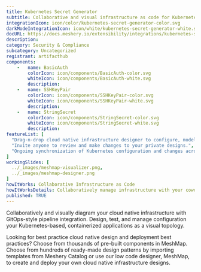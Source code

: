 ```yaml
---
title: Kubernetes Secret Generator
subtitle: Collaborative and visual infrastructure as code for Kubernetes Secret Generator
integrationIcon: icon/color/kubernetes-secret-generator-color.svg
darkModeIntegrationIcon: icon/white/kubernetes-secret-generator-white.svg
docURL: https://docs.meshery.io/extensibility/integrations/kubernetes-secret-generator
description: 
category: Security & Compliance
subcategory: Uncategorized
registrant: artifacthub
components: 
	-	name: BasicAuth
		colorIcon: icon/components/BasicAuth-color.svg
		whiteIcon: icon/components/BasicAuth-white.svg
		description: 
	-	name: SSHKeyPair
		colorIcon: icon/components/SSHKeyPair-color.svg
		whiteIcon: icon/components/SSHKeyPair-white.svg
		description: 
	-	name: StringSecret
		colorIcon: icon/components/StringSecret-color.svg
		whiteIcon: icon/components/StringSecret-white.svg
		description: 
featureList: [
  "Drag-n-drop cloud native infrastructure designer to configure, model, and deploy your workloads.",
  "Invite anyone to review and make changes to your private designs.",
  "Ongoing synchronization of Kubernetes configuration and changes across any number of clusters."
]
workingSlides: [
  ../_images/meshmap-visualizer.png,
  ../_images/meshmap-designer.png
]
howItWorks: Collaborative Infrastructure as Code
howItWorksDetails: Collaboratively manage infrastructure with your coworkers synchronously sharing the same designs.
published: TRUE
---
```

<p>

</p>
<p>
    Collaboratively and visually diagram your cloud native infrastructure with GitOps-style pipeline integration. Design, test, and manage configuration your Kubernetes-based, containerized applications as a visual topology.
</p>
<p>
    Looking for best practice cloud native design and deployment best practices? Choose from thousands of pre-built components in MeshMap. Choose from hundreds of ready-made design patterns by importing templates from Meshery Catalog or use our low code designer, MeshMap, to create and deploy your own cloud native infrastructure designs.
</p>
